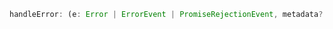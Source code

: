 
```js 
handleError: (e: Error | ErrorEvent | PromiseRejectionEvent, metadata?: Record<string, any>) => void
```
